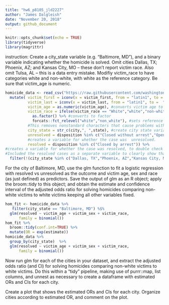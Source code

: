 ```yaml
---
title: "hw6_p8105_jld2227"
author: "James Dalgleish"
date: "November 20, 2018"
output: github_document
---
```


```r
knitr::opts_chunk$set(echo = TRUE)
library(tidyverse)
library(magrittr)
```

instruction: Create a city_state variable (e.g. “Baltimore, MD”), and a binary variable indicating whether the homicide is solved. Omit cities Dallas, TX; Phoenix, AZ; and Kansas City, MO – these don’t report victim race.
Also omit Tulsa, AL – this is a data entry mistake.
Modifiy victim_race to have categories white and non-white, with white as the reference category.
Be sure that  victim_age is numeric.
```r

homicide_data <- read_csv("https://raw.githubusercontent.com/washingtonpost/data-homicides/master/homicide-data.csv") %>% #read in data.
  mutate( victim_first = iconv(x = victim_first, from = "latin1", to =  "ASCII",sub = ""), #fixes bad characters in victim name
          victim_last = iconv(x = victim_last, from = "latin1", to =  "ASCII",sub = ""),
          victim_age = as.numeric(victim_age), #converts victim age to numeric.
          victim_race = ifelse(victim_race == "White","white","non-white") %>% #binarizes the categories to white or nonwhite, depending on if the race is "White" or not.
            as.factor() %>% #converts to factor
            forcats::fct_relevel("white","non_white"), #sets reference cat to white
          #This removes nonstandard characters that cause problems with skimr.
          city_state = str_c(city,", ",state), #create city state variable by string concatenation.
          unresolved = disposition %in% c("Closed without arrest","Open/No arrest"),
          #creates a variable for whether the case was  unresolved.
          resolved = disposition %in% c("Closed by arrest")) %>% 
#creates a variable for whether the case was resolved, to double check the numbers.
#Included the resolved cases as a separate variable to clearly show that the resolved and unresolved cases sum to the total (and hence the calculations make sense).
  filter(!(city_state %in% c("Dallas, TX","Phoenix, AZ","Kansas City, MO","Tulsa, AL")))

```



For the city of Baltimore, MD, use the glm function to fit a logistic regression with resolved vs unresolved as the outcome and victim age, sex and race (as just defined) as predictors. Save the output of glm as an R object;
apply the broom::tidy to this object;
and obtain the estimate and confidence interval of the adjusted odds ratio for solving homicides comparing non-white victims to white victims keeping all other variables fixed.

```r
hom_fit <- homicide_data %>%
   filter(city_state == "Baltimore, MD") %$%
  glm(resolved ~ victim_age + victim_sex + victim_race,
      family = binomial())
hom_fit %>% 
  broom::tidy(conf.int=TRUE) %>% 
  mutate(OR = exp(estimate)) 
homicide_data %>%
  group_by(city_state)  %>%  
  glm(resolved ~ victim_age + victim_sex + victim_race,
      family = binomial())
```

Now run glm for each of the cities in your dataset, and extract the adjusted odds ratio (and CI) for solving homicides comparing non-white victims to white victims. Do this within a “tidy” pipeline, making use of purrr::map, list columns, and unnest as necessary to create a dataframe with estimated ORs and CIs for each city.

Create a plot that shows the estimated ORs and CIs for each city. Organize cities according to estimated OR, and comment on the plot.